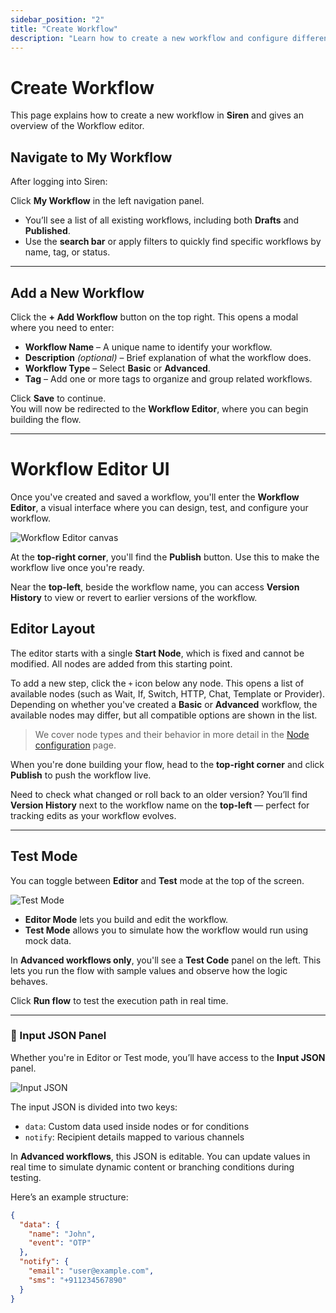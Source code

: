 ```yaml
---
sidebar_position: "2"
title: "Create Workflow"
description: "Learn how to create a new workflow and configure different types of nodes"
---
```


# Create Workflow

This page explains how to create a new workflow in **Siren** and gives an overview of the Workflow editor.

## Navigate to My Workflow

After logging into Siren:

Click **My Workflow** in the left navigation panel.

- You’ll see a list of all existing workflows, including both **Drafts** and **Published**.
- Use the **search bar** or apply filters to quickly find specific workflows by name, tag, or status.

---

## Add a New Workflow

Click the **\+ Add Workflow** button on the top right. This opens a modal where you need to enter:

- **Workflow Name** – A unique name to identify your workflow.
- **Description** _(optional)_ – Brief explanation of what the workflow does.
- **Workflow Type** – Select **Basic** or **Advanced**.
- **Tag** – Add one or more tags to organize and group related workflows.

Click **Save** to continue.\
You will now be redirected to the **Workflow Editor**, where you can begin building the flow.

---

# Workflow Editor UI

Once you've created and saved a workflow, you'll enter the **Workflow Editor**, a visual interface where you can design, test, and configure your workflow.

![Workflow Editor canvas](/assets/images/editor/start-node.png)

At the **top-right corner**, you'll find the **Publish** button. Use this to make the workflow live once you're ready.

Near the **top-left**, beside the workflow name, you can access **Version History** to view or revert to earlier versions of the workflow.

## Editor Layout

The editor starts with a single **Start Node**, which is fixed and cannot be modified. All nodes are added from this starting point.

To add a new step, click the `+` icon below any node. This opens a list of available nodes (such as Wait, If, Switch, HTTP, Chat, Template or Provider). Depending on whether you've created a **Basic** or **Advanced** workflow, the available nodes may differ, but all compatible options are shown in the list.

> We cover node types and their behavior in more detail in the [Node configuration](../create-workflow) page.

When you're done building your flow, head to the **top-right corner** and click **Publish** to push the workflow live.

Need to check what changed or roll back to an older version? You’ll find **Version History** next to the workflow name on the **top-left** — perfect for tracking edits as your workflow evolves.

---

## Test Mode

You can toggle between **Editor** and **Test** mode at the top of the screen.

![Test Mode](/assets/images/editor/test-mode.png)

- **Editor Mode** lets you build and edit the workflow.
- **Test Mode** allows you to simulate how the workflow would run using mock data.

In **Advanced workflows only**, you'll see a **Test Code** panel on the left. This lets you run the flow with sample values and observe how the logic behaves.

Click **Run flow** to test the execution path in real time.

---

### 🧾 Input JSON Panel

Whether you're in Editor or Test mode, you’ll have access to the **Input JSON** panel.

![Input JSON](/assets/images/editor/input-json.png)

The input JSON is divided into two keys:

- `data`: Custom data used inside nodes or for conditions
- `notify`: Recipient details mapped to various channels

In **Advanced workflows**, this JSON is editable. You can update values in real time to simulate dynamic content or branching conditions during testing.

Here’s an example structure:

```json
{
  "data": {
    "name": "John",
    "event": "OTP"
  },
  "notify": {
    "email": "user@example.com",
    "sms": "+911234567890"
  }
}
```